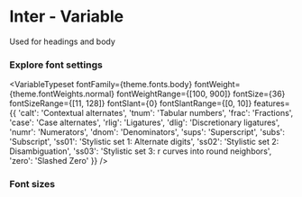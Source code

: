 


<Meta title="Design Tokens/Typography/Font Families/Inter - Variable" />

# Inter - Variable

Used for headings and body

### Explore font settings

<VariableTypeset
  fontFamily={theme.fonts.body}
  fontWeight={theme.fontWeights.normal}
  fontWeightRange={[100, 900]}
  fontSize={36}
  fontSizeRange={[11, 128]}
  fontSlant={0}
  fontSlantRange={[0, 10]}
  features={{
    'calt': 'Contextual alternates',
    'tnum': 'Tabular numbers',
    'frac': 'Fractions',
    'case': 'Case alternates',
    'rlig': 'Ligatures',
    'dlig': 'Discretionary ligatures',
    'numr': 'Numerators',
    'dnom': 'Denominators',
    'sups': 'Superscript',
    'subs': 'Subscript',
    'ss01': 'Stylistic set 1: Alternate digits',
    'ss02': 'Stylistic set 2: Disambiguation',
    'ss03': 'Stylistic set 3: r curves into round neighbors',
    'zero': 'Slashed Zero'
  }}
/>

### Font sizes

<Typeset
  fontFamily={theme.fonts.body}
  fontSizes={theme.fontSizes}
/>

